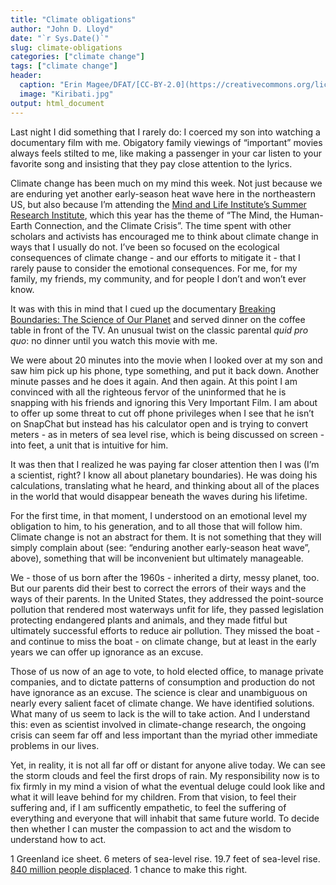 ```yaml
---
title: "Climate obligations"
author: "John D. Lloyd"
date: "`r Sys.Date()`"
slug: climate-obligations
categories: ["climate change"]
tags: ["climate change"]
header:
  caption: "Erin Magee/DFAT/[CC-BY-2.0](https://creativecommons.org/licenses/by/2.0)."
  image: "Kiribati.jpg"
output: html_document
---
```

Last night I did something that I rarely do: I coerced my son into watching a documentary film with me. Obigatory family viewings of "important" movies always feels stilted to me, like making a passenger in your car listen to your favorite song and insisting that they pay close attention to the lyrics.

Climate change has been much on my mind this week. Not just because we are enduring yet another early-season heat wave here in the northeastern US, but also because I'm attending the [Mind and Life Institute's Summer Research Institute](https://www.mindandlife.org/event/2021-summer-research-institute/), which this year has the theme of "The Mind, the Human-Earth Connection, and the Climate Crisis". The time spent with other scholars and activists has encouraged me to think about climate change in ways that I usually do not. I've been so focused on the ecological consequences of climate change - and our efforts to mitigate it - that I rarely pause to consider the emotional consequences. For me, for my family, my friends, my community, and for people I don't and won't ever know.

It was with this in mind that I cued up the documentary [Breaking Boundaries: The Science of Our Planet](https://www.theguardian.com/environment/2021/jun/04/david-attenborough-netflix-documentary-australian-scientists-break-down-in-tears-over-climate-crisis) and served dinner on the coffee table in front of the TV. An unusual twist on the classic parental *quid pro quo*: no dinner until you watch this movie with me.

We were about 20 minutes into the movie when I looked over at my son and saw him pick up his phone, type something, and put it back down. Another minute passes and he does it again. And then again. At this point I am convinced with all the righteous fervor of the uninformed that he is snapping with his friends and ignoring this Very Important Film. I am about to offer up some threat to cut off phone privileges when I see that he isn't on SnapChat but instead has his calculator open and is trying to convert meters - as in meters of sea level rise, which is being discussed on screen - into feet, a unit that is intuitive for him.

It was then that I realized he was paying far closer attention then I was (I'm a scientist, right? I know all about planetary boundaries). He was doing his calculations, translating what he heard, and thinking about all of the places in the world that would disappear beneath the waves during his lifetime.

For the first time, in that moment, I understood on an emotional level my obligation to him, to his generation, and to all those that will follow him. Climate change is not an abstract for them. It is not something that they will simply complain about (see: "enduring another early-season heat wave", above), something that will be inconvenient but ultimately manageable.

We - those of us born after the 1960s - inherited a dirty, messy planet, too. But our parents did their best to correct the errors of their ways and the ways of their parents. In the United States, they addressed the point-source pollution that rendered most waterways unfit for life, they passed legislation protecting endangered plants and animals, and they made fitful but ultimately successful efforts to reduce air pollution. They missed the boat - and continue to miss the boat - on climate change, but at least in the early years we can offer up ignorance as an excuse.

Those of us now of an age to vote, to hold elected office, to manage private companies, and to dictate patterns of consumption and production do not have ignorance as an excuse. The science is clear and unambiguous on nearly every salient facet of climate change. We have identified solutions. What many of us seem to lack is the will to take action. And I understand this: even as scientist involved in climate-change research, the ongoing crisis can seem far off and less important than the myriad other immediate problems in our lives.

Yet, in reality, it is not all far off or distant for anyone alive today. We can see the storm clouds and feel the first drops of rain. My responsibility now is to fix firmly in my mind a vision of what the eventual deluge could look like and what it will leave behind for my children. From that vision, to feel their suffering and, if I am sufficently empathetic, to feel the suffering of everything and everyone that will inhabit that same future world. To decide then whether I can muster the compassion to act and the wisdom to understand how to act.

1 Greenland ice sheet.
6 meters of sea-level rise.
19.7 feet of sea-level rise.
[840 million people displaced](https://www.nature.com/articles/s41467-019-12808-z#additional-information).
1 chance to make this right. 
